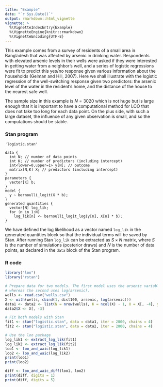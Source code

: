```yaml
---
title: "Example"
date: "`r Sys.Date()`"
output: rmarkdown::html_vignette
vignette: >
  %\VignetteIndexEntry{Example}
  %\VignetteEngine{knitr::rmarkdown}
  %\VignetteEncoding{UTF-8}
---
```


This example comes from a survey of residents of a small area in Bangladesh that
was affected by arsenic in drinking water. Respondents with elevated arsenic
levels in their wells were asked if they were interested in getting water from a
neighbor’s well, and a series of logistic regressions were fit to predict this
yes/no response given various information about the households (Gelman and Hill,
2007). Here we shall illustrate with the logistic regression of the
well-switching response given two predictors: the arsenic level of the water in
the resident’s home, and the distance of the house to the nearest safe well.

The sample size in this example is $N = 3020$ which is not huge but is large
enough that it is important to have a computational method for LOO that does not
take too long for each data point. On the plus side, with such a large dataset,
the influence of any given observation is small, and so the computations should
be stable.

### Stan program 
```
'logistic.stan'

data { 
  int N; // number of data points
  int K; // number of predictors (including intercept)
  int<lower=0,upper=1> y[N]; // outcome
  matrix[N,K] X; // predictors (including intercept)
}
parameters {
  vector[K] b;
}
model {
  y ~ bernoulli_logit(X * b);
}
generated quantities {
  vector[N] log_lik;
  for (n in 1:N)
    log_lik[n] <- bernoulli_logit_log(y[n], X[n] * b);
}
```

We have defined the log likelihood as a vector named `log_lik` in the generated
quantities block so that the individual terms will be saved by Stan. After 
running Stan `log_lik` can be extracted as $S \times N$ matrix, where $S$ is the
number of simulations (posterior draws) and $N$ is the number of data points, as
declared in the `data` block of the Stan program.

### R code
```r
library("loo")
library("rstan")

# Prepare data for two models. The first model uses the arsenic variable,
# whereas the second uses log(arsenic).
wells <- read.csv("wells.csv")
X <- with(wells, cbind(1, dist100, arsenic, log(arsenic)))
data1 <- data2 <- list(N = nrow(wells), K = ncol(X) - 1, X = X[, -4], y = wells$y)
data2$X <- X[, -3]

# Fit both models with Stan
fit1 <- stan("logistic.stan", data = data1, iter = 2000, chains = 4)
fit2 <- stan("logistic.stan", data = data2, iter = 2000, chains = 4)

# Use the loo package 
log_lik1 <- extract_log_lik(fit1)
log_lik2 <- extract_log_lik(fit2)
loo1 <- loo_and_waic(log_lik1)
loo2 <- loo_and_waic(log_lik2)
print(loo1) 
print(loo2)

diff <- loo_and_waic_diff(loo1, loo2)
print(diff, digits = 1)
print(diff, digits = 5)
```


